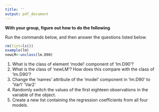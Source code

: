 ```yaml
---
title: ''
output: pdf_document
---
```

  

\begin{center}
{\large    Political Data Science\\
   Activity 5 }
\end{center}

**With your group, figure out how to do the following**


Run the commands below, and then answer the questions listed below.
```r
rm(list=ls())
example(lm)
newLM<-unclass(lm.D90)
```

1. What is the class of element 'model' component of 'lm.D90'?
2. What is the class of 'newLM'?  How does this compare with the class of 'lm.D90'?
3. Change the 'names' attribute of the 'model' component in 'lm.D90' to 'Var1' 'Var2'
4. Randomly switch the values of the first eighteen observations in the \texttt{Var2}  variable of the \texttt{model} object.
5. Create a new list containing the regression coefficients from all four models.

